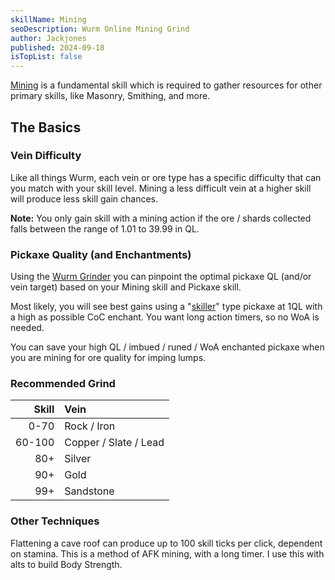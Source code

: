 ```yaml
---
skillName: Mining
seoDescription: Wurm Online Mining Grind
author: Jackjones
published: 2024-09-18
isTopList: false
---
```


[Mining](https://www.wurmpedia.com/index.php/Mining) is a fundamental skill which is required to gather resources for other primary skills, like Masonry, Smithing, and more.

## The Basics

### Vein Difficulty

Like all things Wurm, each vein or ore type has a specific difficulty that can you match with your skill level. Mining a less difficult vein at a higher skill will produce less skill gain chances.

**Note:** You only gain skill with a mining action if the ore / shards collected falls between the range of 1.01 to 39.99 in QL.

### Pickaxe Quality (and Enchantments)

Using the [Wurm Grinder](https://www.dreamsleeve.org/wurm/grinder/) you can pinpoint the optimal pickaxe QL (and/or vein target) based on your Mining skill and Pickaxe skill.

Most likely, you will see best gains using a "[skiller](/skills/skillers)" type pickaxe at 1QL with a high as possible CoC enchant. You want long action timers, so no WoA is needed.

You can save your high QL / imbued / runed / WoA enchanted pickaxe when you are mining for ore quality for imping lumps.

### Recommended Grind

| Skill | Vein |
|-:|:-|
| 0-70 | Rock / Iron |
| 60-100 | Copper / Slate / Lead |
| 80+ | Silver |
| 90+ | Gold |
| 99+ | Sandstone |

### Other Techniques

Flattening a cave roof can produce up to 100 skill ticks per click, dependent on stamina. This is a method of AFK mining, with a long timer. I use this with alts to build Body Strength.